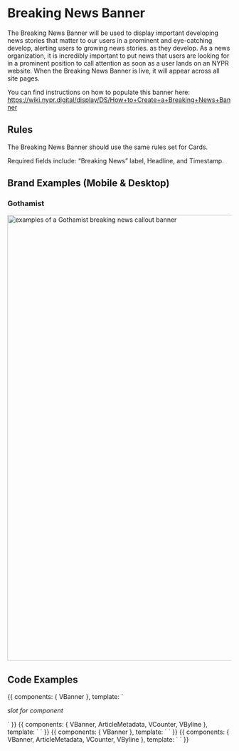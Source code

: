 
<Meta title="Components/Molecules/Breaking News Banners" />


# Breaking News Banner

The Breaking News Banner will be used to display important developing news stories that matter to our users in a prominent and eye-catching develop, alerting users to growing news stories. as they develop. As a news organization, it is incredibly important to put news that users are looking for in a prominent position to call attention as soon as a user lands on an NYPR website.  When the Breaking News Banner is live, it will appear across all site pages.

You can find instructions on how to populate this banner here: https://wiki.nypr.digital/display/DS/How+to+Create+a+Breaking+News+Banner

## Rules

The Breaking News Banner should use the same rules set for Cards.

Required fields include:  “Breaking News” label, Headline, and Timestamp.

## Brand Examples (Mobile & Desktop)

<!-- ### Whitelabel
 <img alt="examples of a Whitelabel breaking news callout banner" src="./images/Molecules-Organisms-CalloutBanner-WhitelabelBreakingNews.png" width="1000" />
<br/> -->

### Gothamist
<img alt="examples of a Gothamist breaking news callout banner" src="./images/Molecules-Organisms-CalloutBanner-GothamistBreakingNews.png" width="1000" />


## Code Examples

<Canvas>
    <Story name="Default">
        {{
            components: { VBanner },
            template:
            `
            <v-banner
                tag="Breaking News"
                headline="Lorem Ipsum Dolor Sit Amet"
                description="Lorem ipsum dolor sit amet, consectetur adipiscing elit, sed do eiusmod tempor incididunt ut labore et dolore magna aliqua. Ut enim ad minim veniam, quis nostrud exercitation ullamco laboris nisi ut aliquip ex ea commodo consequat."
            >
                <p><em>slot for component</em></p>
            </v-banner>
            `
        }}
    </Story>
</Canvas>

<Canvas>
    <Story name="With Article Metadata In The Slot">
        {{
            components: { VBanner, ArticleMetadata, VCounter, VByline },
            template:
            `
            <v-banner
                tag="Breaking News"
                headline="Lorem Ipsum Dolor Sit Amet"
                description="Lorem ipsum dolor sit amet, consectetur adipiscing elit, sed do eiusmod tempor incididunt ut labore et dolore magna aliqua. Ut enim ad minim veniam, quis nostrud exercitation ullamco laboris nisi ut aliquip ex ea commodo consequat."
            >
                <article-metadata
                    publish-date="Jan 1, 2020"
                    updated-date="Mar 2, 2020"
                >
                    <template v-slot:comments><v-counter icon="comment" text="Comments" value="40" href="http://www.google.com"/></template>
                    <template v-slot:photos><v-counter icon="gallery" text="Photos" value="40" href="http://www.google.com"/></template>
                </article-metadata>
            </v-banner>
            `
        }}
    </Story>
</Canvas>

<Canvas>
    <Story name="With A Close Button">
        {{
            components: { VBanner },
            template:
                `
            <v-banner
                :show-close-button="true"
                tag="Breaking News"
                headline="Lorem Ipsum Dolor Sit Amet"
                description="Lorem ipsum dolor sit amet, consectetur adipiscing elit, sed do eiusmod tempor incididunt ut labore et dolore magna aliqua. Ut enim ad minim veniam, quis nostrud exercitation ullamco laboris nisi ut aliquip ex ea commodo consequat."
            />
            `
        }}
    </Story>
</Canvas>

<Canvas>
    <Story name="With Thumbnail Image">
        {{
            components: { VBanner, ArticleMetadata, VCounter, VByline },
            template:
            `
            <v-banner
                thumbnail="http://placehold.it/275x275"
                thumbnail-alt-text="Breaking News alt text"
                tag="Breaking News"
                headline="Lorem Ipsum Dolor Sit Amet"
                description="Lorem ipsum dolor sit amet, consectetur adipiscing elit, sed do eiusmod tempor incididunt ut labore et dolore magna aliqua. Ut enim ad minim veniam, quis nostrud exercitation ullamco laboris nisi ut aliquip ex ea commodo consequat."
            >
                <article-metadata
                    publish-date="Jan 1, 2020"
                    updated-date="Mar 2, 2020"
                >
                    <template v-slot:comments><v-counter icon="comment" text="Comments" value="40" href="http://www.google.com"/></template>
                    <template v-slot:photos><v-counter icon="gallery" text="Photos" value="40" href="http://www.google.com"/></template>
                </article-metadata>
            </v-banner>
            `
        }}
    </Story>
</Canvas>
